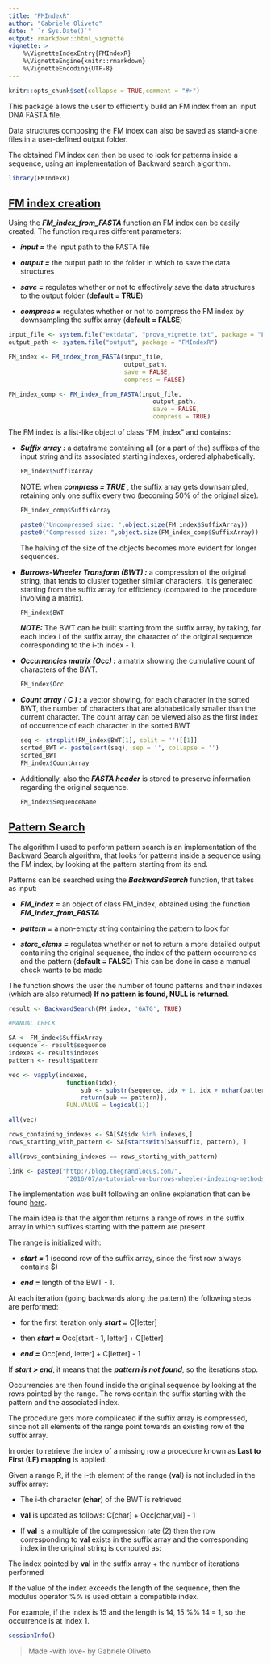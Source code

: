 ```yaml
---
title: "FMIndexR"
author: "Gabriele Oliveto"
date: " `r Sys.Date()`"
output: rmarkdown::html_vignette
vignette: >
    %\VignetteIndexEntry{FMIndexR}
    %\VignetteEngine{knitr::rmarkdown}
    %\VignetteEncoding{UTF-8}
---
```


```r
knitr::opts_chunk$set(collapse = TRUE,comment = "#>")
```

This package allows the user to efficiently build an FM index 
    from an input DNA FASTA file.
    
Data structures composing the FM index can also be saved as stand-alone files 
    in a user-defined output folder.

The obtained FM index can then be used to look for patterns 
    inside a sequence, 
    using an implementation of Backward search algorithm.

```r
library(FMIndexR)
```

## <u>FM index creation </u>

Using the ***FM_index_from_FASTA*** function an FM index 
    can be easily created. 
    The function requires different parameters:

-   ***input =*** the input path to the FASTA file

-   ***output =*** the output path to the folder 
    in which to save the data structures

-   ***save =*** regulates whether or not to effectively 
    save the data structures to the output folder (**default = TRUE**)

-   ***compress =*** regulates whether or not to 
    compress the FM index by downsampling the suffix array 
    (**default = FALSE**)

```r
input_file <- system.file("extdata", "prova_vignette.txt", package = "FMIndexR")
output_path <- system.file("output", package = "FMIndexR")

FM_index <- FM_index_from_FASTA(input_file, 
                                output_path, 
                                save = FALSE, 
                                compress = FALSE)
```

```r
FM_index_comp <- FM_index_from_FASTA(input_file, 
                                        output_path, 
                                        save = FALSE, 
                                        compress = TRUE)
```

The FM index is a list-like object of class "FM_index" and contains:

-   ***Suffix array :*** a dataframe containing all 
    (or a part of the) suffixes of the input string and 
    its associated starting indexes, ordered alphabetically.

    ```r
    FM_index$SuffixArray
    ```

    NOTE: when ***compress = TRUE*** , the suffix array gets downsampled, 
        retaining only one suffix every two 
        (becoming 50% of the original size).

    ```r
    FM_index_comp$SuffixArray
    ```    
    
    ```r
    paste0("Uncompressed size: ",object.size(FM_index$SuffixArray))
    paste0("Compressed size: ",object.size(FM_index_comp$SuffixArray))
    ```
    
    The halving of the size of the objects becomes 
    more evident for longer sequences.
    
-   ***Burrows-Wheeler Transform (BWT) :*** a compression of the original 
    string, that tends to cluster together similar characters. 
    It is generated starting from the suffix array for efficiency 
    (compared to the procedure involving a matrix). 

    ```r
    FM_index$BWT
    ```

    ***NOTE:*** The BWT can be built starting from the suffix array, 
    by taking, for each index i of the suffix array, the character 
    of the original sequence corresponding to the i-th index - 1.

-   ***Occurrencies matrix (Occ) :*** a matrix showing the 
    cumulative count of characters of the BWT.

    ```r
    FM_index$Occ
    ```

-   ***Count array ( C ) :*** a vector showing, for each character 
    in the sorted BWT, the number of characters that are 
    alphabetically smaller than the current character. 
    The count array can be viewed also as the first index of 
    occurrence of each character in the sorted BWT

    ```r
    seq <- strsplit(FM_index$BWT[1], split = '')[[1]]
    sorted_BWT <- paste(sort(seq), sep = '', collapse = '')
    sorted_BWT
    FM_index$CountArray
    ```

-   Additionally, also the ***FASTA header*** is stored 
    to preserve information regarding the original sequence.

    ```r
    FM_index$SequenceName
    ```

## <u>Pattern Search</u>

The algorithm I used to perform pattern search is 
an implementation of the Backward Search algorithm, 
that looks for patterns inside a sequence using the FM index, 
by looking at the pattern starting from its end.

Patterns can be searched using the ***BackwardSearch*** function, 
that takes as input:

-   ***FM_index =*** an object of class FM_index, 
    obtained using the function ***FM_index_from_FASTA***

-   ***pattern =*** a non-empty string containing the pattern to look for

-   ***store_elems =*** regulates whether or not to return 
    a more detailed output containing the original sequence, 
    the index of the pattern occurrencies and the pattern 
    (**default = FALSE**)
    This can be done in case a manual check wants to be made

The function shows the user the number of found patterns 
and their indexes (which are also returned)
**If no pattern is found, NULL is returned**.

```r
result <- BackwardSearch(FM_index, 'GATG', TRUE)
```

```r
#MANUAL CHECK

SA <- FM_index$SuffixArray
sequence <- result$sequence
indexes <- result$indexes
pattern <- result$pattern

vec <- vapply(indexes, 
                function(idx){
                    sub <- substr(sequence, idx + 1, idx + nchar(pattern))
                    return(sub == pattern)}, 
                FUN.VALUE = logical(1))

all(vec)

rows_containing_indexes <- SA[SA$idx %in% indexes,]
rows_starting_with_pattern <- SA[startsWith(SA$suffix, pattern), ]

all(rows_containing_indexes == rows_starting_with_pattern)

```

```r
link <- paste0("http://blog.thegrandlocus.com/",
                "2016/07/a-tutorial-on-burrows-wheeler-indexing-methods")
```

The implementation was built following an online 
explanation that can be found [here](`r link`).

The main idea is that the algorithm returns a range of rows 
in the suffix array in which suffixes starting with the pattern are present.

The range is initialized with:

-   ***start =*** 1 
(second row of the suffix array, 
since the first row always contains \$)

-   ***end =*** length of the BWT - 1.

At each iteration (going backwards along the pattern) 
    the following steps are performed:

-   for the first iteration only ***start =*** C[letter]

-   then ***start =*** Occ[start - 1, letter] + C[letter]

-   ***end =*** Occ[end, letter] + C[letter] - 1

If ***start \> end***, it means that the ***pattern is not found***, 
    so the iterations stop.

Occurrencies are then found inside the original sequence by looking 
at the rows pointed by the range. The rows contain the suffix 
starting with the pattern and the associated index. 

The procedure gets more complicated if the suffix array is compressed,
since not all elements of the range point towards 
an existing row of the suffix array. 

In order to retrieve the index of a missing row a procedure known as
**Last to First (LF) mapping** is applied:

Given a range R, if the i-th element of the range (**val**) 
is not included in the suffix array:

- The i-th character (**char**) of the BWT is retrieved

- **val** is updated as follows: C[char] + Occ[char,val] - 1

- If **val** is a multiple of the compression rate (2)
    then the row corresponding to **val** exists in the suffix array
    and the corresponding index in the original string is computed as:
    
The index pointed by **val** in the suffix array + 
the number of iterations performed
    
If the value of the index exceeds the length of the sequence,
then the modulus operator %% is used obtain a compatible index.

For example, if the index is 15 and the length is 14, 
15 %% 14 = 1, so the occurrence is at index 1.


```r
sessionInfo()
```

> Made -with love- by Gabriele Oliveto
